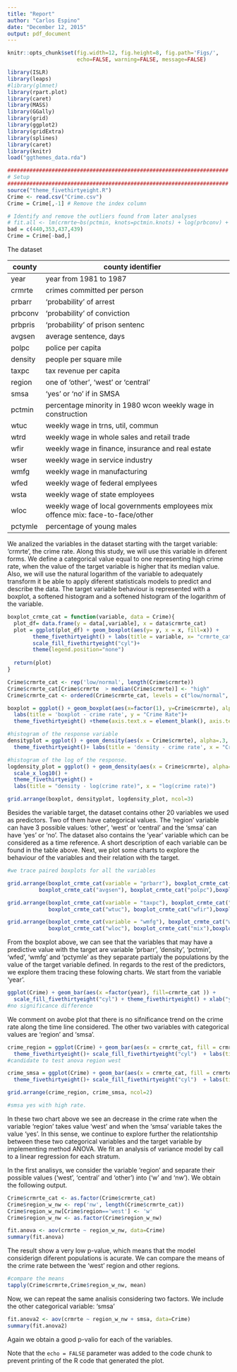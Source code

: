 ```yaml
---
title: "Report"
author: "Carlos Espino"
date: "December 12, 2015"
output: pdf_document
---
```

```r
knitr::opts_chunk$set(fig.width=12, fig.height=8, fig.path='Figs/',
                      echo=FALSE, warning=FALSE, message=FALSE)
```

\section{Introduction}

\section{Dataset}

```r
library(ISLR)
library(leaps)
#library(glmnet)
library(rpart.plot)
library(caret)
library(MASS)
library(GGally)
library(grid)
library(ggplot2)
library(gridExtra)
library(splines)
library(caret)
library(knitr)
load("ggthemes_data.rda")

######################################################################
# Setup
######################################################################
source("theme_fivethirtyeight.R")
Crime <- read.csv("Crime.csv")
Crime = Crime[,-1] # Remove the index column

# Identify and remove the outliers found from later analyses
# fit.all <- lm(crmrte~bs(pctmin, knots=pctmin.knots) + log(prbconv) + log(polpc) + prbarr + density:county + prbarr:prbpris + pctmin:polpc + polpc:wfed + density:pctmin + density:pctymle + taxpc:wfed + region:wsta, data=Crime)
bad = c(440,353,437,439)
Crime = Crime[-bad,]
```

The dataset 

| county   | county identifier                                                              |   |
|----------|--------------------------------------------------------------------------------|---|
| year     | year from 1981 to 1987                                                         |   |
| crmrte   | crimes committed per person                                                    |   |
| prbarr   | 'probability' of arrest                                                        |   |
| prbconv  | 'probability' of conviction                                                    |   |
| prbpris  | 'probability' of prison sentenc                                                |   |
| avgsen   | average sentence, days                                                         |   |
| polpc    | police per capita                                                              |   |
| density  | people per square mile                                                         |   |
| taxpc    | tax revenue per capita                                                         |   |
| region   | one of 'other', 'west' or 'central'                                            |   |
| smsa     | 'yes' or 'no' if in SMSA                                                       |   |
| pctmin   | percentage minority in 1980 wcon weekly wage in construction                   |   |
| wtuc     | weekly wage in trns, util, commun                                              |   |
| wtrd     | weekly wage in whole sales and retail trade                                    |   |
| wfir     | weekly wage in finance, insurance and real estate                              |   |
| wser     | weekly wage in service industry                                                |   |
| wmfg     | weekly wage in manufacturing                                                   |   |
| wfed     | weekly wage of federal emplyees                                                |   |
| wsta     | weekly wage of state employees                                                 |   |
| wloc     | weekly wage of local governments employees mix offence mix: face-to-face/other |   |
| pctymle  | percentage of young males                                                      |   |

We analized the variables in the dataset starting with the target variable: 'crmrte', the crime rate. Along this study, we will use this variable in diferent forms. We define a categorical value equal to one representing high crime rate, when the value of the target variable is higher that its median value. Also, we will use the natural logarithm of the variable to adequately transform it be able to apply diferent statisticals models to predict and describe the data. The target variable behaviour is represented with a boxplot, a softened histogram and a softened histogram of the logarithm of the variable.

```r
boxplot_crmte_cat = function(variable, data = Crime){
  plot_df= data.frame(y = data[,variable], x = data$crmrte_cat)
  plot = ggplot(plot_df) + geom_boxplot(aes(y= y, x = x, fill=x)) + 
        theme_fivethirtyeight() + labs(title = variable, x= "crmrte_cat", y = variable )+
        scale_fill_fivethirtyeight("cyl")+
        theme(legend.position="none")
  
  return(plot)
}

Crime$crmrte_cat <- rep('low/normal', length(Crime$crmrte))
Crime$crmrte_cat[Crime$crmrte  > median(Crime$crmrte)] <- "high"
Crime$crmrte_cat <- ordered(Crime$crmrte_cat, levels = c("low/normal", "high"))

boxplot = ggplot() + geom_boxplot(aes(x=factor(1), y=Crime$crmrte), alpha=.3, fill = "grey") + 
  labs(title = 'boxplot - crime rate', y = "Crime Rate")+ 
  theme_fivethirtyeight() +theme(axis.text.x = element_blank(), axis.text.x = element_blank(), axis.title.x = element_blank())

#histogram of the response variable
densityplot = ggplot() + geom_density(aes(x = Crime$crmrte), alpha=.3, fill = "grey") + 
  theme_fivethirtyeight()+ labs(title = 'density - crime rate', x = "Crime Rate")

#histogram of the log of the response.
logdensity_plot = ggplot() + geom_density(aes(x = Crime$crmrte), alpha=.3, fill = "grey") + 
  scale_x_log10() +
  theme_fivethirtyeight() +
  labs(title = "density - log(crime rate)", x = "log(crime rate)")

grid.arrange(boxplot, densityplot, logdensity_plot, ncol=3)
```

Besides the variable target, the dataset contains other 20 variables we used as predictors. Two of them have categorical values. The 'region' variable can have 3 possible values: 'other', 'west' or 'central' and the 'smsa' can have 'yes' or 'no'. The dataset also contains the 'year' variable which can be considered as a time reference. A short description of each variable can be found in the table above. Next, we plot some charts to explore the behaviour of the variables and their relation with the target.

```r
#we trace paired boxplots for all the variables

grid.arrange(boxplot_crmte_cat(variable = "prbarr"), boxplot_crmte_cat("prbconv"), boxplot_crmte_cat("prbpris"),
          boxplot_crmte_cat("avgsen"), boxplot_crmte_cat("polpc"),boxplot_crmte_cat("density"), ncol=3)

grid.arrange(boxplot_crmte_cat(variable = "taxpc"), boxplot_crmte_cat("pctmin"), boxplot_crmte_cat("wcon"),
             boxplot_crmte_cat("wtuc"), boxplot_crmte_cat("wfir"),boxplot_crmte_cat("wser"), ncol=3)

grid.arrange(boxplot_crmte_cat(variable = "wmfg"), boxplot_crmte_cat("wfed"), boxplot_crmte_cat("wsta"),
             boxplot_crmte_cat("wloc"), boxplot_crmte_cat("mix"),boxplot_crmte_cat("pctymle"), ncol=3)

```

From the boxplot above, we can see that the variables that may have a predictive value with the target are variable 'prbarr', 'density', 'pctmin', 'wfed', 'wmfg' and 'pctymle' as they separate partialy the populations by the value of the target variable defined. In regards to the rest of the predictors, we explore them tracing these folowing charts. We start from the variable 'year'.

```r
ggplot(Crime) + geom_bar(aes(x =factor(year), fill=crmrte_cat )) +
  scale_fill_fivethirtyeight("cyl") + theme_fivethirtyeight() + xlab("year")
#no significance difference
```

We comment on avobe plot that there is no sifnificance trend on the crime rate along the time line considered. The other two variables with categorical values are 'region' and 'smsa'.

```r


crime_region = ggplot(Crime) + geom_bar(aes(x = crmrte_cat, fill = crmrte_cat)) + facet_grid(region~.)+
  theme_fivethirtyeight()+ scale_fill_fivethirtyeight("cyl")  + labs(title = "Crime Rate by Region", x = "Crime Rate")
#candidate to test anova region west

crime_smsa = ggplot(Crime) + geom_bar(aes(x = crmrte_cat, fill = crmrte_cat)) + facet_grid(smsa~.)+
  theme_fivethirtyeight()+ scale_fill_fivethirtyeight("cyl")  + labs(title = "Crime Rate by SMSA", x = "Crime Rate")

grid.arrange(crime_region, crime_smsa, ncol=2)

#smsa yes with high rate.
```

In these two chart above we see an decrease in the crime rate when the variable 'region' takes value 'west' and when the 'smsa' variable takes the value 'yes'.
In this sense, we continue to explore further the relationtship between these two categorical variables and the target variable by implementing method ANOVA. We fit an analysis of variance model by call to a linear regression for each stratum.

In the first analisys, we consider the variable 'region' and separate their possible values ('west', 'central' and 'other') into ('w' and 'nw'). We obtain the following output.

```r
Crime$crmrte_cat <- as.factor(Crime$crmrte_cat)
Crime$region_w_nw <- rep('nw', length(Crime$crmrte_cat))
Crime$region_w_nw[Crime$region=='west'] <- 'w'
Crime$region_w_nw <- as.factor(Crime$region_w_nw)

fit.anova <- aov(crmrte ~ region_w_nw, data=Crime)
summary(fit.anova)
```

The result show a very low p-value, which means that the model considerign diferent populations is acurate. We can compare the means of the crime rate between the 'west' region and other regions.

```r
#compare the means
tapply(Crime$crmrte,Crime$region_w_nw, mean)
```

Now, we can repeat the same analisis considering two factors. We include the other categorical variable: 'smsa'

```r
fit.anova2 <- aov(crmrte ~ region_w_nw + smsa, data=Crime)
summary(fit.anova2)
```

Again we obtain a good p-valio for each of the variables. 



Note that the `echo = FALSE` parameter was added to the code chunk to prevent printing of the R code that generated the plot.
